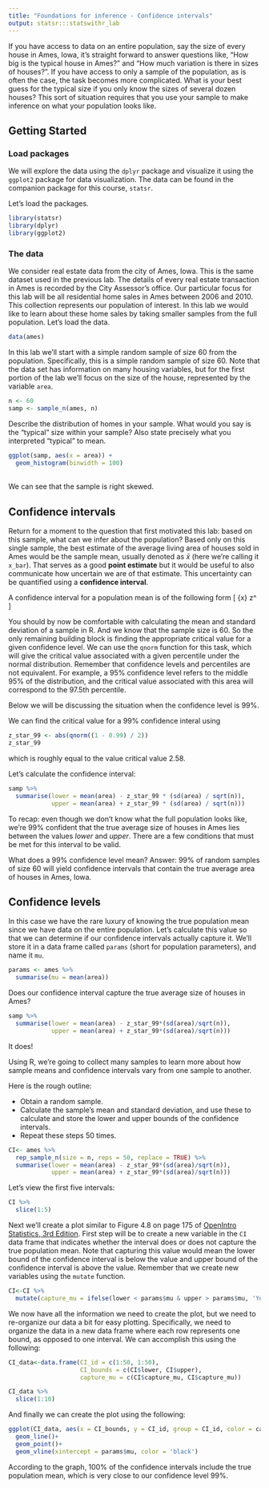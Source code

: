 ```yaml
---
title: "Foundations for inference - Confidence intervals"
output: statsr:::statswithr_lab
---
```


If you have access to data on an entire population, say the size of every 
house in Ames, Iowa, it's straight forward to answer questions like, "How big 
is the typical house in Ames?" and "How much variation is there in sizes of 
houses?". If you have access to only a sample of the population, as is often 
the case, the task becomes more complicated. What is your best guess for the 
typical size if you only know the sizes of several dozen houses? This sort of 
situation requires that you use your sample to make inference on what your 
population looks like.

## Getting Started

### Load packages

We will explore the data using the `dplyr` package and visualize it 
using the `ggplot2` package for data visualization. The data can be found in the
companion package for this course, `statsr`.

Let's load the packages.

```r
library(statsr)
library(dplyr)
library(ggplot2)
```

### The data

We consider real estate data from the city of Ames, Iowa. This is the same 
dataset used in the previous lab. The details of 
every real estate transaction in Ames is recorded by the City Assessor's 
office. Our particular focus for this lab will be all residential home sales 
in Ames between 2006 and 2010.  This collection represents our population of 
interest. In this lab we would like to learn about these home sales by taking 
smaller samples from the full population. Let's load the data.

```r
data(ames)
```

In this lab we'll start with a simple random sample of size 60 from the 
population. Specifically, this is a simple random sample of size 60. Note that 
the data set has information on many housing variables, but for the first 
portion of the lab we'll focus on the size of the house, represented by the 
variable `area`.

```r
n <- 60
samp <- sample_n(ames, n)
```

Describe the distribution of homes in your sample. What would you 
say is the "typical" size within your sample? Also state precisely what you 
interpreted "typical" to mean.

```r
ggplot(samp, aes(x = area)) +
  geom_histogram(binwidth = 100)

```
\
We can see that the sample is right skewed. 

## Confidence intervals

Return for a moment to the question that first motivated this lab: based on 
this sample, what can we infer about the population? Based only on this single 
sample, the best estimate of the average living area of houses sold in Ames 
would be the sample mean, usually denoted as $\bar{x}$ (here we're calling it 
`x_bar`). That serves as a good **point estimate** but it would be useful 
to also communicate how uncertain we are of that estimate. This uncertainty
can be quantified using a **confidence interval**.

A confidence interval for a population mean is of the following form
\[ \bar{x} \pm z^\star \frac{s}{\sqrt{n}} \]

You should by now be comfortable with calculating the mean and standard deviation of 
a sample in R. And we know that the sample size is 60. So the only remaining building
block is finding the appropriate critical value for a given confidence level. We can
use the `qnorm` function for this task, which will give the critical value associated
with a given percentile under the normal distribution. Remember that confidence levels
and percentiles are not equivalent. For example, a 95% confidence level refers to the
middle 95% of the distribution, and the critical value associated with this area will
correspond to the 97.5th percentile.

Below we will be discussing the situation when the confidence level is 99%.

We can find the critical value for a 99% confidence interal using
```r
z_star_99 <- abs(qnorm((1 - 0.99) / 2))
z_star_99
```
which is roughly equal to the value critical value 2.58.

Let's calculate the confidence interval:
```r
samp %>%
  summarise(lower = mean(area) - z_star_99 * (sd(area) / sqrt(n)),
            upper = mean(area) + z_star_99 * (sd(area) / sqrt(n)))
```

To recap: even though we don't know what the full population looks like, we're 99% 
confident that the true average size of houses in Ames lies between the values *lower* 
and *upper*. There are a few conditions that must be met for this interval to be valid.

What does a 99% confidence level mean? 
Answer: 99% of random samples of size 60 will yield confidence intervals that contain the true average area of houses in Ames, Iowa.

## Confidence levels

In this case we have the rare luxury of knowing the true population mean since we 
have data on the entire population. Let's calculate this value so that
we can determine if our confidence intervals actually capture it. We'll store it in a
data frame called `params` (short for population parameters), and name it `mu`.

```r
params <- ames %>%
  summarise(mu = mean(area))
```

Does our confidence interval capture the true average size of houses in 
Ames?

```r
samp %>% 
  summarise(lower = mean(area) - z_star_99*(sd(area)/sqrt(n)),
            upper = mean(area) + z_star_99*(sd(area)/sqrt(n)))

```
It does!

Using R, we're going to collect many samples to learn more about how sample 
means and confidence intervals vary from one sample to another.

Here is the rough outline:

-   Obtain a random sample.
-   Calculate the sample's mean and standard deviation, and use these to calculate
and store the lower and upper bounds of the confidence intervals.
-   Repeat these steps 50 times.

```r
CI<- ames %>% 
  rep_sample_n(size = n, reps = 50, replace = TRUE) %>% 
  summarise(lower = mean(area) - z_star_99*(sd(area)/sqrt(n)),
            upper = mean(area) + z_star_99*(sd(area)/sqrt(n)))
```

Let's view the first five intervals:

```r
CI %>%
  slice(1:5)
```

Next we'll create a plot similar to Figure 4.8 on page 175 of [OpenIntro Statistics, 3rd
Edition](https://www.openintro.org/os). First step will be to create a new variable in 
the `CI` data frame that indicates whether the interval does or does not capture the 
true population mean. Note that capturing this value would mean the lower bound of the
confidence interval is below the value and upper bound of the confidence interval is
above the value. Remember that we create new variables using the `mutate` function.

```r
CI<-CI %>% 
  mutate(capture_mu = ifelse(lower < params$mu & upper > params$mu, 'Yes', 'No'))
```

We now have all the information we need to create the plot, but we need to re-organize
our data a bit for easy plotting. Specifically, we need to organize the data in a new
data frame where each row represents one bound, as opposed to one interval. 
We can accomplish this using the following:

```r
CI_data<-data.frame(CI_id = c(1:50, 1:50),
                    CI_bounds = c(CI$lower, CI$upper),
                    capture_mu = c(CI$capture_mu, CI$capture_mu))
```
```r
CI_data %>% 
  slice(1:10)
```

And finally we can create the plot using the following:

```r
ggplot(CI_data, aes(x = CI_bounds, y = CI_id, group = CI_id, color = capture_mu))+
  geom_line()+
  geom_point()+
  geom_vline(xintercept = params$mu, color = 'black')
```

According to the graph, 100% of the confidence intervals include the true population mean, which is very close to our confidence level 99%.
